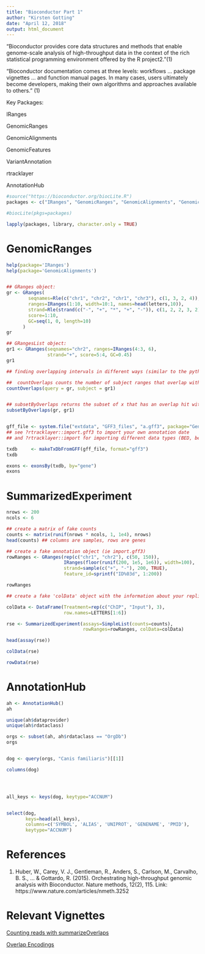 ```yaml
---
title: "Bioconductor Part 1"
author: "Kirsten Gotting"
date: "April 12, 2018"
output: html_document
---
```


"Bioconductor provides core data structures and methods that enable genome-scale analysis of high-throughput data in the context of the rich statistical programming environment offered by the R project2."(1)


"Bioconductor documentation comes at three levels: workflows ... package vignettes ...  and function manual pages. In many cases, users ultimately become developers, making their own algorithms and approaches available to others." (1)

Key Packages:

IRanges

GenomicRanges

GenomicAlignments

GenomicFeatures

VariantAnnotation

rtracklayer

AnnotationHub

```r

#source("https://bioconductor.org/biocLite.R")
packages <- c("IRanges", "GenomicRanges", "GenomicAlignments", "GenomicFeatures", "VariantAnnotation", "rtracklayer", "AnnotationHub")

#biocLite(pkgs=packages)

lapply(packages, library, character.only = TRUE)

```

# GenomicRanges

```r
help(package='IRanges')
help(package='GenomicAlignments')


## GRanges object:
gr <- GRanges(
        seqnames=Rle(c("chr1", "chr2", "chr1", "chr3"), c(1, 3, 2, 4)),
        ranges=IRanges(1:10, width=10:1, names=head(letters,10)),
        strand=Rle(strand(c("-", "+", "*", "+", "-")), c(1, 2, 2, 3, 2)),
        score=1:10,
        GC=seq(1, 0, length=10)
      )
gr

## GRangesList object:
gr1 <- GRanges(seqnames="chr2", ranges=IRanges(4:3, 6),
               strand="+", score=5:4, GC=0.45)
gr1

## finding overlapping intervals in different ways (similar to the python package HTseq)

##  countOverlaps counts the number of subject ranges that overlap with the query range
countOverlaps(query = gr, subject = gr1)


## subsetByOverlaps returns the subset of x that has an overlap hit with a range in ranges using the specified findOverlaps parameters
subsetByOverlaps(gr, gr1)


gff_file <- system.file("extdata", "GFF3_files", "a.gff3", package="GenomicFeatures")
## see ?rtracklayer::import.gff3 to import your own annotation date
## and ?rtracklayer::import for importing different data types (BED, bedGraph, WIG, BigWig)

txdb     <- makeTxDbFromGFF(gff_file, format="gff3")
txdb 

exons <- exonsBy(txdb, by="gene")
exons

```

# SummarizedExperiment

```r
nrows <- 200
ncols <- 6

## create a matrix of fake counts
counts <- matrix(runif(nrows * ncols, 1, 1e4), nrows)
head(counts) ## columns are samples, rows are genes

## create a fake annotation object (ie import.gff3)
rowRanges <- GRanges(rep(c("chr1", "chr2"), c(50, 150)),
                     IRanges(floor(runif(200, 1e5, 1e6)), width=100),
                     strand=sample(c("+", "-"), 200, TRUE),
                     feature_id=sprintf("ID%03d", 1:200))

rowRanges

## create a fake 'colData' object with the information about your replicates/treatments

colData <- DataFrame(Treatment=rep(c("ChIP", "Input"), 3),
                     row.names=LETTERS[1:6])

rse <- SummarizedExperiment(assays=SimpleList(counts=counts),
                            rowRanges=rowRanges, colData=colData)

head(assay(rse))

colData(rse)

rowData(rse)

```

# AnnotationHub

```r
ah <- AnnotationHub()
ah

unique(ah$dataprovider)
unique(ah$rdataclass)

orgs <- subset(ah, ah$rdataclass == "OrgDb")
orgs


dog <- query(orgs, "Canis familiaris")[[1]]

columns(dog)




all_keys <- keys(dog, keytype="ACCNUM")


select(dog, 
       keys=head(all_keys), 
       columns=c('SYMBOL', 'ALIAS', 'UNIPROT', 'GENENAME', 'PMID'), 
       keytype="ACCNUM")

```

# References
1. Huber, W., Carey, V. J., Gentleman, R., Anders, S., Carlson, M., Carvalho, B. S., ... & Gottardo, R. (2015). Orchestrating high-throughput genomic analysis with Bioconductor. Nature methods, 12(2), 115.
Link: https://www.nature.com/articles/nmeth.3252


# Relevant Vignettes
[Counting reads with summarizeOverlaps](https://bioconductor.org/packages/release/bioc/vignettes/GenomicAlignments/inst/doc/summarizeOverlaps.pdf)

[Overlap Encodings](https://www.bioconductor.org/packages/release/bioc/vignettes/GenomicAlignments/inst/doc/OverlapEncodings.pdf)
